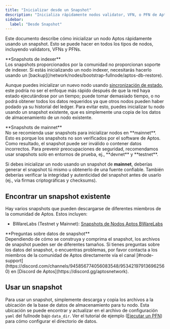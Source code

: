 ```yaml
---
title: "Inicializar desde un Snapshot"
description: "Inicializa rápidamente nodos validator, VFN, o PFN de Aptos usando snapshots proporcionados por la comunidad para evitar procesos lentos de sincronización de estado."
sidebar:
  label: "Desde Snapshot"
---
```



Este documento describe cómo inicializar un nodo Aptos rápidamente usando un snapshot. Esto se puede hacer en todos los tipos de nodos,
incluyendo validators, VFNs y PFNs.

<Aside type="caution">
  **Snapshots de indexer**<br />
  Los snapshots proporcionados por la comunidad no proporcionan soporte de indexer. Si estás inicializando un nodo indexer,
  necesitarás hacerlo usando un [backup](/network/nodes/bootstrap-fullnode/aptos-db-restore).
</Aside>

Aunque puedes inicializar un nuevo nodo usando [sincronización de estado](/network/nodes/configure/state-sync), este podría no ser el enfoque más rápido después de que la red
haya estado ejecutándose por un tiempo; puede tomar demasiado tiempo, o no podrá obtener todos los datos requeridos ya que
otros nodos pueden haber podado ya su historial del ledger. Para evitar esto, puedes inicializar tu nodo usando un
snapshot existente, que es simplemente una copia de los datos de almacenamiento de un nodo existente.

<Aside type="caution">
  **Snapshots de mainnet**<br />
  No se recomienda usar snapshots para inicializar nodos en **mainnet**. Esto es porque los snapshots
  no son verificados por el software de Aptos. Como resultado, el snapshot puede ser inválido o contener datos incorrectos. Para prevenir
  preocupaciones de seguridad, recomendamos usar snapshots solo en entornos de prueba, ej., **devnet** y **testnet**.

  Si debes inicializar un nodo usando un snapshot de **mainnet**, deberías generar el snapshot tú mismo
  u obtenerlo de una fuente confiable. También deberías verificar la integridad y autenticidad del snapshot antes de usarlo
  (ej., vía firmas criptográficas y checksums).
</Aside>

## Encontrar un snapshot existente

Hay varios snapshots que pueden descargarse de diferentes miembros de la comunidad de Aptos. Estos incluyen:

- BWareLabs (Testnet y Mainnet): [Snapshots de Nodos Aptos BWareLabs](https://bwarelabs.com/snapshots/aptos)

<Aside type="note">
  **Preguntas sobre datos de snapshot** <br />
  Dependiendo de cómo se construya y comprima el snapshot, los archivos de snapshot pueden ser de diferentes tamaños. Si tienes
  preguntas sobre los datos del snapshot, o encuentras problemas, por favor contacta a los miembros de la comunidad de Aptos directamente
  vía el canal [#node-support](https://discord.com/channels/945856774056083548/953421979136962560) en [Discord de Aptos](https://discord.gg/aptosnetwork).
</Aside>

## Usar un snapshot

Para usar un snapshot, simplemente descarga y copia los archivos a la ubicación de la base de datos de almacenamiento para tu nodo.
Esta ubicación se puede encontrar y actualizar en el archivo de configuración `yaml` del fullnode bajo `data_dir`.
Ver el tutorial de ejemplo ([Ejecutar un PFN](/network/nodes/full-node/deployments)) para cómo configurar el directorio de datos.
